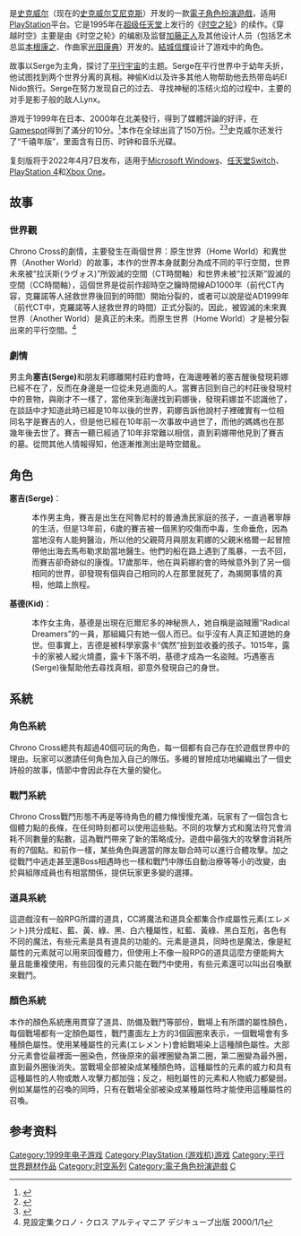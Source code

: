 {{noteTA
| G1=Games
| G2=Square Enix
}}
{{Infobox VG
| title=穿越时空
| japanese=クロノ・クロス
| english=Chrono Cross
| image= File:Chrono Cross Japanese boxart.jpg
| caption=日版封面
| developer=[[史克威尔|史克威尔]]
| publisher={{vgrelease|JP|史克威尔|NA|[[史克威尔艺电|史克威尔艺电]]}}
| director=[[加藤正人|加藤正人]]
| producer=[[田中弘道|田中弘道]]
| designer=田中弘道
| writer=加藤正人
| artist=[[結城信輝|結城信輝]]、[[本根康之|本根康之]]
| composer=[[光田康典|光田康典]]
| series=[[时空系列|时空系列]]
| released={{Vgrelease|JP|1999年11月18日|NA|2000年8月15日|JP|2011年7月6日（PSN）|NA|2011年11月8日（PSN）}}'''Radical Dreamers Edition'''<br/>'''PS4、Xbox One、Switch、PC'''{{Vgrelease|WW|2022年4月7日}}
| genre=[[电子角色扮演游戏|角色扮演]]
| modes=[[单人游戏|单人游戏]]
| platforms={{ubl|[[PlayStation|PlayStation]]|[[PlayStation_4|PlayStation 4]]|[[Xbox_One|Xbox One]]|[[任天堂Switch|任天堂Switch]]|[[Microsoft_Windows|Microsoft Windows]]}}
| distribution=
}}

{{vgname|穿越时空|ja=クロノ・クロス|en=Chrono Cross|cn=穿越时空|tw=超時空之鑰 次元之旅}}是[[史克威尔|史克威尔]]（现在的[[史克威尔艾尼克斯|史克威尔艾尼克斯]]）开发的一款[[電子角色扮演遊戲|電子角色扮演遊戲]]，适用[[PlayStation|PlayStation]]平台。它是1995年在[[超级任天堂|超级任天堂]]上发行的《[[时空之轮|时空之轮]]》的续作。《穿越时空》主要是由《时空之轮》的编剧及监督[[加藤正人|加藤正人]]及其他设计人员（包括艺术总监[[本根康之|本根康之]]、作曲家[[光田康典|光田康典]]）开发的。[[結城信輝|結城信輝]]设计了游戏中的角色。

故事以Serge为主角，探讨了[[平行宇宙|平行宇宙]]的主题。Serge在平行世界中于幼年夭折，他试图找到两个世界分离的真相。神偷Kid以及许多其他人物帮助他去热带岛屿El Nido旅行。Serge在努力发现自己的过去、寻找神秘的冻结火焰的过程中，主要的对手是影子般的敌人Lynx。

游戏于1999年在日本、2000年在北美發行，得到了媒體評論的好评，在[[Gamespot|Gamespot]]得到了滿分的10分。<ref name="gamerankings">{{cite web|title=Chrono Cross|url=http://www.gamerankings.com/htmlpages4/196917.asp|publisher=[[GameRankings|GameRankings]]|accessdate=2007-07-27|archive-date=2007-10-20|archive-url=https://web.archive.org/web/20071020052718/http://www.gamerankings.com/htmlpages4/196917.asp|dead-url=no}}</ref>本作在全球出貨了150万份。<ref name="square-sales">{{cite web|date=2003-08-04|title=Square Enix IR Roadshow Document|url=http://www.square-enix.com/jp/ir/e/explanatory/download/0404-200308040000-01.pdf|publisher=[[Square_Enix|Square Enix]]|accessdate=2006-07-06|format=PDF|archive-date=2006-09-08|archive-url=https://web.archive.org/web/20060908155427/http://www.square-enix.com/jp/ir/e/explanatory/download/0404-200308040000-01.pdf|dead-url=no}}</ref><ref name="ultimatehits">{{cite web|date=2006-04-28|first=Chris|last=Winkler|title=Square Enix Adds 16 to Ultimate Hits Series|url=http://www.rpgfan.com/news/2006/1219.html|publisher=RPGFan|accessdate=2006-07-01|archive-date=2013-01-21|archive-url=https://www.webcitation.org/6DpkAd7rY?url=http://www.rpgfan.com/news/2006/1219.html|dead-url=no}}</ref>史克威尔还发行了“千禧年版”，里面含有日历、时钟和音乐光碟。

复刻版{{vgname|穿越时空：Radical Dreamers Edition|cn=穿越时空：Radical Dreamers Edition|tw=超時空之鑰 次元之旅：Radical Dreamers Edition|ja=クロノ・クロス：ラジカル・ドリーマーズ エディション|en=Chrono Cross: The Radical Dreamers Edition}}将于2022年4月7日发布，适用于[[Microsoft_Windows|Microsoft Windows]]、[[任天堂Switch|任天堂Switch]]、[[PlayStation_4|PlayStation 4]]和[[Xbox_One|Xbox One]]。

==故事==

===世界觀===

Chrono Cross的劇情，主要發生在兩個世界：原生世界（Home World）和異世界（Another World）的故事，本作的世界本身就劃分為成不同的平行空間，世界未來被“拉沃斯(ラヴォス)”所毀滅的空間（CT時間軸）和世界未被“拉沃斯”毀滅的空間（CC時間軸），這個世界是從前作超時空之鑰時間線AD1000年（前代CT內容，克羅諾等人拯救世界後回到的時間）開始分裂的，或者可以說是從AD1999年（前代CT中，克羅諾等人拯救世界的時間）正式分裂的。因此，被毀滅的未來異世界（Another World）是真正的未來。而原生世界（Home World）才是被分裂出來的平行空間。<ref>見設定集クロノ・クロス アルティマニア デジキューブ出版 2000/1/1</ref>

===劇情===
男主角'''塞吉(Serge)'''和朋友莉娜離開村莊約會時，在海邊睡著的塞吉醒後發現莉娜已經不在了，反而在身邊是一位從未見過面的人。當賽吉回到自己的村莊後發現村中的景物，與剛才不一樣了，當他來到海邊找到莉娜後，發現莉娜並不認識他了，在談話中才知道此時已經是10年以後的世界，莉娜告訴他說村子裡確實有一位相同名字是賽吉的人，但是他已經在10年前一次事故中過世了，而他的媽媽也在那幾年後去世了。賽吉一聽已經過了10年非常難以相信，直到莉娜帶他見到了賽吉的墓。從問其他人情報得知，他逐漸推測出是時空錯亂。

==角色==

'''塞吉(Serge)'''：
:本作男主角，賽吉是出生在阿魯尼村的普通漁民家庭的孩子，一直過著寧靜的生活，但是13年前，6歲的賽吉被一個黑豹咬傷而中毒，生命垂危，因為當地沒有人能夠醫治，所以他的父親荷月與朋友莉娜的父親米格爾一起冒險帶他出海去馬布勒求助當地醫生。他們的船在路上遇到了風暴，一去不回，而賽吉卻奇跡似的康復。17歲那年，他在與莉娜約會的時候意外到了另一個相同的世界，卻發現有個與自己相同的人在那里就死了，為揭開事情的真相，他踏上旅程。

'''基德(Kid)'''：
:本作女主角，基德是出現在厄爾尼多的神秘旅人，她自稱是盜賊團“Radical Dreamers”的一員，那組織只有她一個人而已。似乎沒有人真正知道她的身世。但事實上，吉德是被科學家露卡“偶然”撿到並收養的孩子。1015年，露卡的家被人縱火燒盡，露卡下落不明，基德才成為一名盜賊。巧遇塞吉(Serge)後幫助他去尋找真相，卻意外發現自己的身世。

==系統==
===角色系統===
Chrono Cross總共有超過40個可玩的角色，每一個都有自己存在於遊戲世界中的理由。玩家可以邀請任何角色加入自己的隊伍。多維的冒險成功地編織出了一個史詩般的故事，情節中會因此存在大量的變化。
===戰鬥系統===
Chrono Cross戰鬥形態不再是等待角色的體力條慢慢充滿，玩家有了一個包含七個體力點的長條，在任何時刻都可以使用這些點。不同的攻擊方式和魔法符咒會消耗不同數量的點數，這為戰鬥帶來了新的策略成分。遊戲中最強大的攻擊會消耗所有的7個點。和前作一樣，某些角色與適當的隊友聯合時可以進行合體攻擊。加之從戰鬥中逃走甚至還Boss相遇時也一樣和戰鬥中隊伍自動治療等等小的改變，由於與組隊成員也有相當關係，提供玩家更多變的選擇。

===道具系統===
這遊戲沒有一般RPG所謂的道具，CC將魔法和道具全都集合作成屬性元素(エレメント)共分成紅、藍、黃、綠、黑、白六種屬性，紅藍、黃綠、黑白互剋，各色有不同的魔法，有些元素是具有道具的功能的。元素是道具，同時也是魔法，像是紅屬性的元素就可以用來回復體力，但使用上不像一般RPG的道具這麼方便能夠大量且能重複使用，有些回復的元素只能在戰鬥中使用，有些元素還可以叫出召喚獸來戰鬥。

===顏色系統===
本作的顏色系統應用貫穿了道具、防備及戰鬥等部份，戰場上有所謂的屬性顏色，每個戰場都有一定顏色屬性，戰鬥畫面左上方的3個圓圈來表示，一個戰場會有多種顏色屬性。使用某種屬性的元素(エレメント)會給戰場染上這種顏色屬性。大部分元素會從最裡面一圈染色，然後原來的最裡圈變為第二圈，第二圈變為最外圈，直到最外圈後消失。當戰場全部被染成某種顏色時，這種屬性的元素的威力和具有這種屬性的人物或敵人攻擊力都加強；反之，相剋屬性的元素和人物威力都變弱。例如某屬性的召喚的同時，只有在戰場全部被染成某種屬性時才能使用這種屬性的召喚。

== 参考资料 ==
{{reflist}}

{{时空系列}}

{{DEFAULTSORT:Chrono Cross}}
[[Category:1999年电子游戏|Category:1999年电子游戏]]
[[Category:PlayStation_(游戏机)游戏|Category:PlayStation (游戏机)游戏]]
[[Category:平行世界題材作品|Category:平行世界題材作品]]
[[Category:时空系列|Category:时空系列]]
[[Category:電子角色扮演遊戲|Category:電子角色扮演遊戲]]
[[Category:僅有單人模式的電子遊戲|C]]